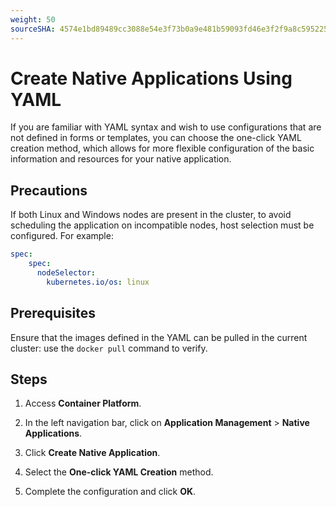 ```yaml
---
weight: 50
sourceSHA: 4574e1bd89489cc3088e54e3f73b0a9e481b59093fd46e3f2f9a8c595225c3d7
---
```


# Create Native Applications Using YAML

If you are familiar with YAML syntax and wish to use configurations that are not defined in forms or templates, you can choose the one-click YAML creation method, which allows for more flexible configuration of the basic information and resources for your native application.

## Precautions

If both Linux and Windows nodes are present in the cluster, to avoid scheduling the application on incompatible nodes, host selection must be configured. For example:

```yaml
spec:
    spec:
      nodeSelector:
        kubernetes.io/os: linux
```

## Prerequisites

Ensure that the images defined in the YAML can be pulled in the current cluster: use the `docker pull` command to verify.

## Steps

1. Access **Container Platform**.

2. In the left navigation bar, click on **Application Management** > **Native Applications**.

3. Click **Create Native Application**.

4. Select the **One-click YAML Creation** method.

5. Complete the configuration and click **OK**.
